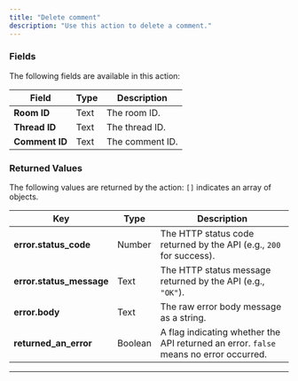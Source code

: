 ```yaml
---
title: "Delete comment"
description: "Use this action to delete a comment."
---
```



<liveblocksPlus feature="action" />

### Fields

The following fields are available in this action:

| **Field**      | **Type** | **Description** |
| -------------- | -------- | --------------- |
| **Room ID**    | Text     | The room ID.    |
| **Thread ID**  | Text     | The thread ID.  |
| **Comment ID** | Text     | The comment ID. |

### Returned Values

The following values are returned by the action: `[]` indicates an array of objects.

| **Key**                  | **Type** | **Description**                                                                       |
| ------------------------ | -------- | ------------------------------------------------------------------------------------- |
| **error.status_code**    | Number   | The HTTP status code returned by the API (e.g., `200` for success).                   |
| **error.status_message** | Text     | The HTTP status message returned by the API (e.g., `"OK"`).                           |
| **error.body**           | Text     | The raw error body message as a string.                                               |
| **returned_an_error**    | Boolean  | A flag indicating whether the API returned an error. `false` means no error occurred. |

---

<liveblocksFooter />
